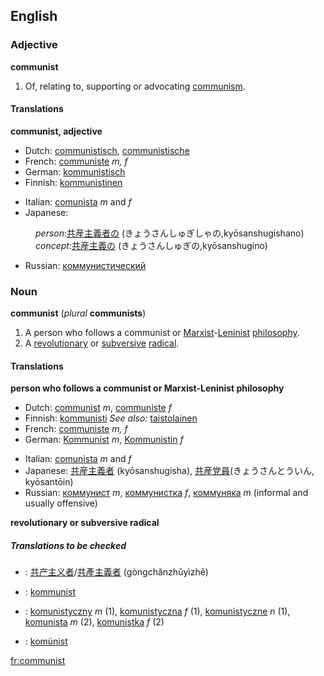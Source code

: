 {{See|Communist}}
==English==

===Adjective===
'''communist'''

#Of, relating to, supporting or advocating [[communism]].

====Translations====
'''communist, adjective'''
{{top}}
*Dutch: [[communistisch]], [[communistische]]
*French: [[communiste]] ''m, f''
*German:  [[kommunistisch]]
*Finnish: [[kommunistinen]]
{{mid}}
*Italian: [[comunista]] ''m'' and ''f''
*Japanese:
:''person'':[[共産主義者]]の (きょうさんしゅぎしゃの,kyōsanshugishano) 
:''concept'':[[共産主義]]の (きょうさんしゅぎの,kyōsanshugino)
*Russian: [[коммунистический]]
{{bottom}}

===Noun===
'''communist''' (''plural'' '''communists''')

#A person who follows a communist or [[Marxist]]-[[Leninist]] [[philosophy]].
#A [[revolutionary]] or [[subversive]] [[radical]].

====Translations====

'''person who follows a communist or Marxist-Leninist philosophy'''
{{top}}
*Dutch:  [[communist]] ''m'', [[communiste]] ''f''
*Finnish: [[kommunisti]] ''See also:'' [[taistolainen]]
*French: [[communiste]] ''m, f''
*German:  [[Kommunist]] ''m'', [[Kommunistin]] ''f''
{{mid}}
*Italian: [[comunista]] ''m'' and ''f''
*Japanese: [[共産主義者]] (kyōsanshugisha), [[共産党員]](きょうさんとういん, kyōsantōin)
*Russian: [[коммунист]] ''m'', [[коммунистка]] ''f'', [[коммуняка]] ''m'' (informal and usually offensive)
{{bottom}}

'''revolutionary or subversive radical'''
{{top}}
{{mid}}
{{bottom}}

=====Translations to be checked=====
<!--Remove this section once all of the translations below have been moved into the tables above.-->
{{checktrans}}

*{{ttbc|Chinese}}: [[共产主义者]]/[[共產主義者]] (gòngchǎnzhǔyìzhě)
*{{ttbc|Norwegian}}: [[kommunist]]
*{{ttbc|Polish}}: [[komunistyczny]] ''m'' (1), [[komunistyczna]] ''f'' (1), [[komunistyczne]] ''n'' (1), [[komunista]] ''m'' (2), [[komunistka]] ''f'' (2)
*{{ttbc|Turkish}}: [[komünist]]

[[fr:communist]]